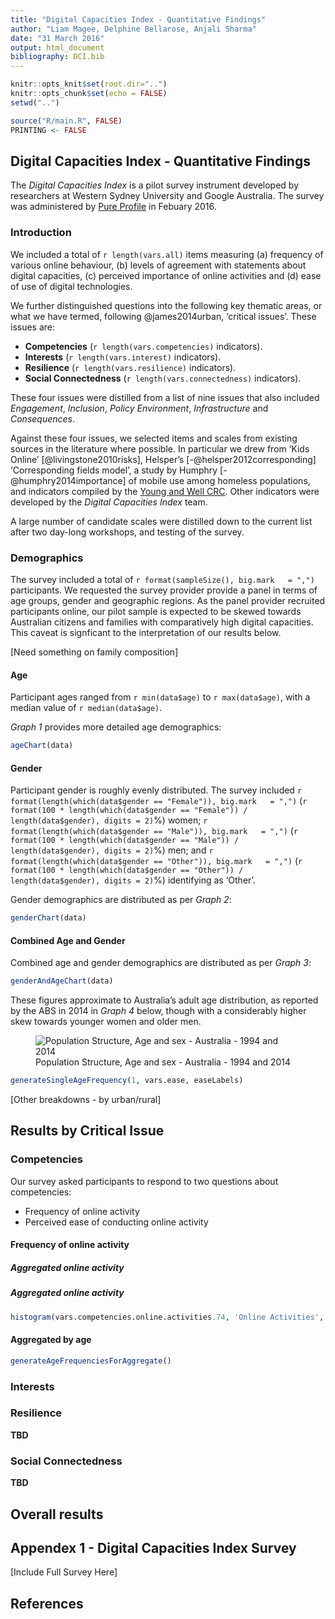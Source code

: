 ```yaml
---
title: "Digital Capacities Index - Quantitative Findings"
author: "Liam Magee, Delphine Bellarose, Anjali Sharma"
date: "31 March 2016"
output: html_document
bibliography: DCI.bib
---
```


<!-- output: word_document -->
<!-- output: pdf_document -->


```r
knitr::opts_knit$set(root.dir="..")
knitr::opts_chunk$set(echo = FALSE)
setwd("..")

source("R/main.R", FALSE)
PRINTING <- FALSE

```




## Digital Capacities Index - Quantitative Findings

The *Digital Capacities Index* is a pilot survey instrument developed by researchers at Western Sydney University and Google Australia. 
The survey was administered by [Pure Profile](https://www.pureprofile.com/us/) in Febuary 2016.


### Introduction

We included a total of `r length(vars.all)` items measuring (a) frequency of various online behaviour, (b) levels of agreement with statements about digital capacities, (c) perceived importance of online activities and (d) ease of use of digital technologies.

We further distinguished questions into the following key thematic areas, or what we have termed, following @james2014urban, 'critical issues'. These issues are:

 - **Competencies** (`r length(vars.competencies)` indicators). 
 - **Interests** (`r length(vars.interest)` indicators).
 - **Resilience** (`r length(vars.resilience)` indicators).
 - **Social Connectedness** (`r length(vars.connectedness)` indicators).

These four issues were distilled from a list of nine issues that also included *Engagement*, *Inclusion*, *Policy Environment*, *Infrastructure* and *Consequences*. 

Against these four issues, we selected items and scales from existing sources in the literature where possible. In particular we drew from 'Kids Online'
[@livingstone2010risks], Helsper's [-@helsper2012corresponding] 'Corresponding fields model', a study by Humphry [-@humphry2014importance] of mobile use among homeless populations, and indicators compiled by the [Young and Well CRC](http://www.youngandwellcrc.org.au/). Other indicators were developed by the *Digital Capacities Index* team. 

A large number of candidate scales were distilled down to the current list after two day-long workshops, and testing of the survey.



### Demographics


The survey included a total of `r format(sampleSize(), big.mark   = ",")` participants. We requested the survey provider provide a panel in terms of age groups, gender and geographic regions. As the panel provider recruited participants online, our pilot sample is expected to be skewed towards Australian citizens and families with comparatively high digital capacities. This caveat is signficant to the interpretation of our results below.

[Need something on family composition]


#### Age

Participant ages ranged from `r min(data$age)` to `r max(data$age)`, with a median value of `r median(data$age)`. 

*Graph 1* provides more detailed age demographics:

```r

ageChart(data)

```


#### Gender

Participant gender is roughly evenly distributed. The survey included `r format(length(which(data$gender == "Female")), big.mark   = ",")` (`r format(100 * length(which(data$gender == "Female")) / length(data$gender), digits = 2)`%) women; `r format(length(which(data$gender == "Male")), big.mark   = ",")` (`r format(100 * length(which(data$gender == "Male")) / length(data$gender), digits = 2)`%) men; and `r format(length(which(data$gender == "Other")), big.mark   = ",")` (`r format(100 * length(which(data$gender == "Other")) / length(data$gender), digits = 2)`%) identifying as 'Other'.

Gender demographics are distributed as per *Graph 2*:

```r

genderChart(data)

```



#### Combined Age and Gender


Combined age and gender demographics are distributed as per *Graph 3*:

```r

genderAndAgeChart(data)

```

These figures approximate to Australia's adult age distribution, as reported by the ABS in 2014 in *Graph 4* below, though with a considerably higher skew towards younger women and older men.


![Population Structure, Age and sex - Australia - 1994 and 2014](http://www.abs.gov.au/ausstats/abs@.nsf/0/1cd2b1952afc5e7aca257298000f2e76/Body/0.2A9C!OpenElement&FieldElemFormat=gif)


```r

generateSingleAgeFrequency(1, vars.ease, easeLabels)
```

[Other breakdowns - by urban/rural]



## Results by Critical Issue



### Competencies

Our survey asked participants to respond to two questions about competencies:

 - Frequency of online activity
 - Perceived ease of conducting online activity


#### Frequency of online activity


##### Aggregated online activity



##### Aggregated online activity

```r
histogram(vars.competencies.online.activities.74, 'Online Activities', 'gen/Q74')
```



#### Aggregated by age

```r

generateAgeFrequenciesForAggregate()
```



### Interests





### Resilience

**TBD**


### Social Connectedness

**TBD**



## Overall results


<!--
```r
generateInterests()
```

```r
generateCompetencies()
```

```r
generateResilience()
```

```r
generateConnectedness()
```

```r
generateIndex()
```

-->



## Appendex 1 - Digital Capacities Index Survey

[Include Full Survey Here]



## References


